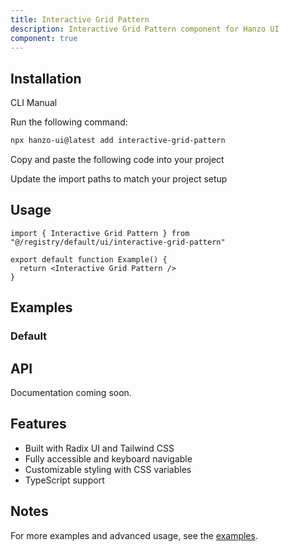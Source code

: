 ```yaml
---
title: Interactive Grid Pattern
description: Interactive Grid Pattern component for Hanzo UI
component: true
---
```


<ComponentPreview name="interactive-grid-pattern-demo" />

## Installation

<Tabs defaultValue="cli">

<TabsList>
  <TabsTrigger value="cli">CLI</TabsTrigger>
  <TabsTrigger value="manual">Manual</TabsTrigger>
</TabsList>

<TabsContent value="cli">

<Steps>

<Step>Run the following command:</Step>

```bash
npx hanzo-ui@latest add interactive-grid-pattern
```

</Steps>

</TabsContent>

<TabsContent value="manual">

<Steps>

<Step>Copy and paste the following code into your project</Step>

<ComponentSource name="interactive-grid-pattern" />

<Step>Update the import paths to match your project setup</Step>

</Steps>

</TabsContent>

</Tabs>

## Usage

```tsx
import { Interactive Grid Pattern } from "@/registry/default/ui/interactive-grid-pattern"

export default function Example() {
  return <Interactive Grid Pattern />
}
```

## Examples

### Default

<ComponentPreview name="interactive-grid-pattern-demo" />

## API

Documentation coming soon.

## Features

- Built with Radix UI and Tailwind CSS
- Fully accessible and keyboard navigable  
- Customizable styling with CSS variables
- TypeScript support

## Notes

For more examples and advanced usage, see the [examples](/examples).
